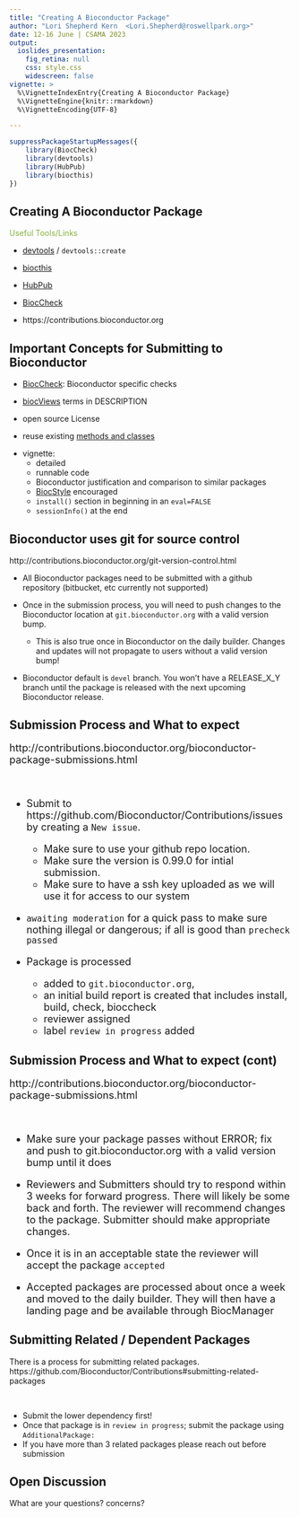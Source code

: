 ```yaml
---
title: "Creating A Bioconductor Package"
author: "Lori Shepherd Kern  <Lori.Shepherd@roswellpark.org>"
date: 12-16 June | CSAMA 2023
output:
  ioslides_presentation:
    fig_retina: null
    css: style.css
    widescreen: false
vignette: >
  %\VignetteIndexEntry{Creating A Bioconductor Package}
  %\VignetteEngine{knitr::rmarkdown}
  %\VignetteEncoding{UTF-8}

---
```


<style scoped>
ul > li:before {
    color: #1a81c2;
    vertical-align: middle;
    font-family: "Arial Black";
    font-weight: 900;
    margin-left: -.85em;
	}


.build > * {
  -webkit-transition: opacity 0.1s ease-in-out;
  -webkit-transition-delay: 0.1s;
  -moz-transition: opacity 0.1s ease-in-out 0.1s;
  -o-transition: opacity 0.1s ease-in-out 0.1s;
  transition: opacity 0.1s ease-in-out 0.1s;
}

	</style>

```r
suppressPackageStartupMessages({
    library(BiocCheck)
    library(devtools)
    library(HubPub)
    library(biocthis)
})
```
## Creating A Bioconductor Package {.build}

<div>
<font color=#87b13f>
Useful Tools/Links
</font>

- [devtools][] / `devtools::create`
</div>
<div>
- [biocthis][]
</div>
<div>
- [HubPub][]
</div>
<div>
- [BiocCheck][]
</div>
<div>
- https://contributions.bioconductor.org
</div>

## Important Concepts for Submitting to Bioconductor {.build}

<div>
- [BiocCheck][]: Bioconductor specific checks
</div>
<div>
- [biocViews](http://contributions.bioconductor.org/important-bioconductor-package-development-features.html#biocviews) terms in DESCRIPTION
</div>
<div>
- open source License
</div>
<div>
- reuse existing [methods and classes](http://contributions.bioconductor.org/important-bioconductor-package-development-features.html#reusebioc)
</div>
<div>
- vignette:
    + detailed
    + runnable code
    + Bioconductor justification and comparison to similar packages
    + [BiocStyle][] encouraged
    + `install()` section in beginning in an `eval=FALSE`
    + `sessionInfo()` at the end
</div>

## Bioconductor uses git for source control

<div class="centered">
http://contributions.bioconductor.org/git-version-control.html
</div>

- All Bioconductor packages need to be submitted with a github repository
  (bitbucket, etc currently not supported)

- Once in the submission process, you will need to push changes to the
  Bioconductor location at `git.bioconductor.org` with a valid version bump. 

   + This is also true once in Bioconductor on the daily builder. Changes and
   updates will not propagate to users without a valid version bump!

- Bioconductor default is `devel` branch. You won't have a RELEASE_X_Y branch
  until the package is released with the next upcoming Bioconductor release.

## Submission Process and What to expect

<font size=4.5pt>

<div class="centered">
http://contributions.bioconductor.org/bioconductor-package-submissions.html
</div>

<br>

- Submit to https://github.com/Bioconductor/Contributions/issues by creating a
  `New issue`.
    + Make sure to use your github repo location.
    + Make sure the version is 0.99.0 for intial submission.
    + Make sure to have a ssh key uploaded as we will use it for access to our system

- `awaiting moderation` for a quick pass to make sure nothing illegal or
  dangerous; if all is good than `precheck passed`

- Package is processed
    + added to `git.bioconductor.org`,
    + an initial build report is created that includes install, build, check, bioccheck
    + reviewer assigned
    + label `review in progress` added

</font>

## Submission Process and What to expect (cont)

<font size=4.5pt>

<div class="centered">
http://contributions.bioconductor.org/bioconductor-package-submissions.html
</div>

<br>

- Make sure your package passes without ERROR; fix and push to
  git.bioconductor.org with a valid version bump until it does

- Reviewers and Submitters should try to respond within 3 weeks for forward
  progress. There will likely be some back and forth. The reviewer will
  recommend changes to the package. Submitter should make appropriate changes.

- Once it is in an acceptable state the reviewer will accept the package
  `accepted`

- Accepted packages are processed about once a week and moved to the daily
  builder. They will then have a landing page and be available through BiocManager

</font>

## Submitting Related / Dependent Packages

<div class="centered">
There is a process for submitting related packages. <br>
https://github.com/Bioconductor/Contributions#submitting-related-packages
</div>

<br>

- Submit the lower dependency first!
- Once that package is in `review in progress`; submit the package using `AdditionalPackage:`
- If you have more than 3 related packages please reach out before submission 

## Open Discussion

What are your questions? concerns?


[BiocCheck]: https://bioconductor.org/packages/release/bioc/html/BiocCheck.html
[biocthis]: https://bioconductor.org/packages/release/bioc/html/biocthis.html
[devtools]: https://devtools.r-lib.org/
[HubPub]: https://www.bioconductor.org/packages/release/bioc/html/HubPub.html
[BiocStyle]: https://www.bioconductor.org/packages/release/bioc/html/BiocStyle.html